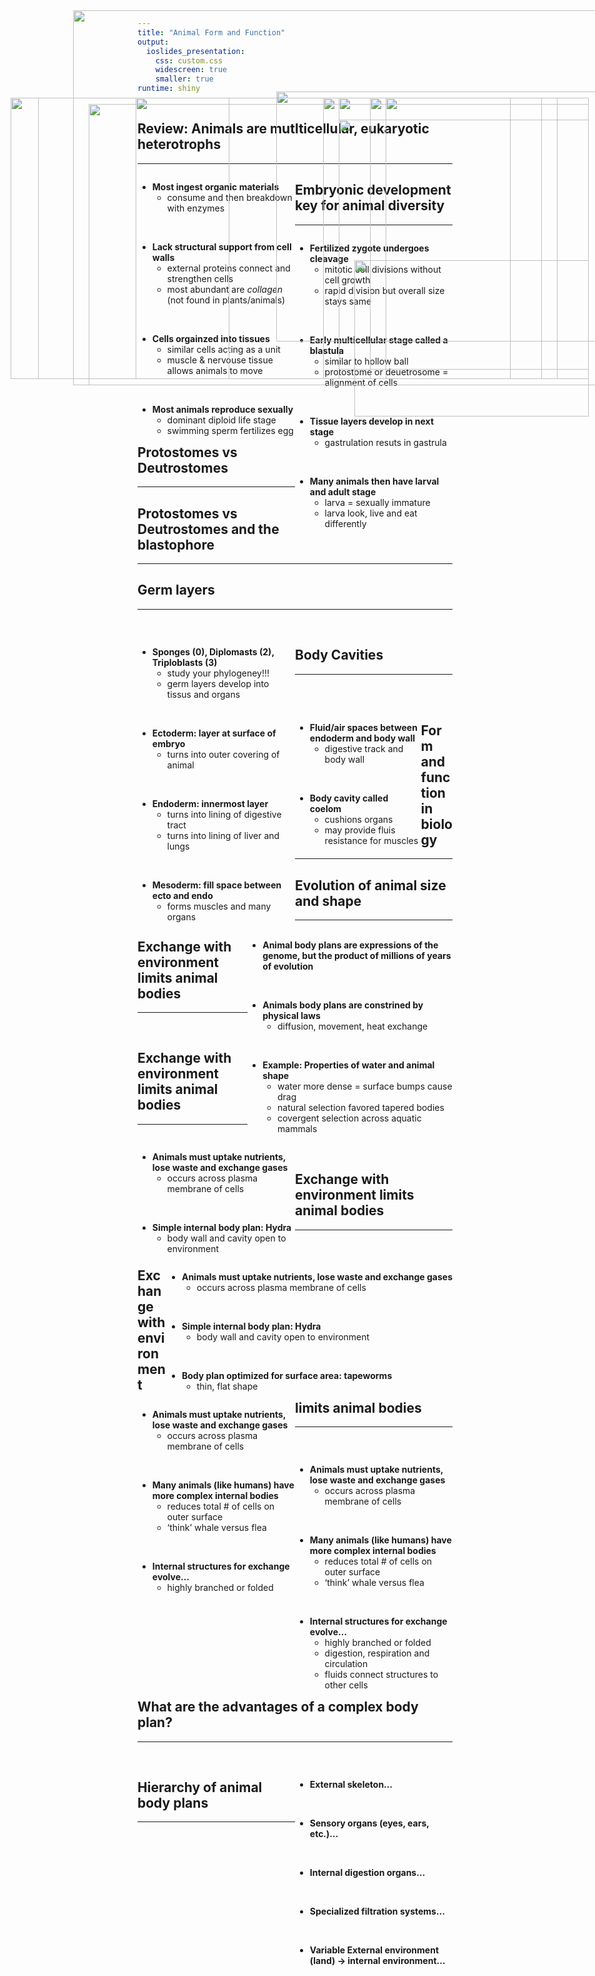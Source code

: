 ```yaml
---
title: "Animal Form and Function"
output: 
  ioslides_presentation:
    css: custom.css
    widescreen: true
    smaller: true
runtime: shiny
---
```


##

<IMG STYLE="position:absolute; TOP:50px; LEFT:125px; WIDTH:850px; HEIGHT:600px" SRC="images/phylo.png">

## Review: Animals are mutlticellular, eukaryotic heterotrophs 
<hr>

<div style="float: left; width: 50%;">

* **Most ingest organic materials**
    + consume and then breakdown with enzymes

<br/>

* **Lack structural support from cell walls**
    + external proteins connect and strengthen cells
    + most abundant are *collagen* (not found in plants/animals)

<br/>

* **Cells orgainzed into tissues**
    + similar cells acting as a unit
    + muscle & nervouse tissue allows animals to move

<br/>

* **Most animals reproduce sexually**
    + dominant diploid life stage
    + swimming sperm fertilizes egg
    
</div>

<IMG STYLE="position:absolute; TOP:225px; LEFT:550px; WIDTH:400px; HEIGHT:400px" SRC="images/chama.jpg">

## Embryonic development key for animal diversity
<hr>

<IMG STYLE="position:absolute; TOP:190px; LEFT:25px; WIDTH:350px; HEIGHT:450px" SRC="images/embryo.jpg">

<div style="float: right; width: 50%;">

* **Fertilized zygote undergoes cleavage**
    + mitotic cell divisions without cell growth
    + rapid division but overall size stays same

<br/>

* **Early multicellular stage called a blastula**
    + similar to hollow ball
    + protostome or deuetrosome = alignment of cells
    
<br/>

* **Tissue layers develop in next stage**
    + gastrulation resuts in gastrula

<br/>

* **Many animals then have larval and adult stage**
    + larva = sexually immature
    + larva look, live and eat differently

</div>

## Protostomes vs Deutrostomes
<hr>

<IMG STYLE="position:absolute; TOP:190px; LEFT:225px; WIDTH:600px; HEIGHT:450px" SRC="images/deutro.jpg">

## Protostomes vs Deutrostomes and the blastophore
<hr>

<IMG STYLE="position:absolute; TOP:190px; LEFT:225px; WIDTH:600px; HEIGHT:450px" SRC="images/gastrula.jpg">

## Germ layers
<hr>
<br/>

<div style="float: left; width: 50%;">

* **Sponges (0), Diplomasts (2), Triploblasts (3)**
    + study your phylogeney!!!
    + germ layers develop into tissus and organs

<br/>

* **Ectoderm: layer at surface of embryo**
    + turns into outer covering of animal
    
<br/>

* **Endoderm: innermost layer**
    + turns into lining of digestive tract
    + turns into lining of liver and lungs

<br/>

* **Mesoderm: fill space between ecto and endo**
    + forms muscles and many organs
    
</div>

<IMG STYLE="position:absolute; TOP:190px; LEFT:525px; WIDTH:350px; HEIGHT:450px" SRC="images/cross_tissues.jpg">

## 

<IMG STYLE="position:absolute; TOP:190px; LEFT:225px; WIDTH:600px; HEIGHT:450px" SRC="images/germlayers.jpg">

## Body Cavities
<hr>
<br/>
<br/>

<div style="float: left; width: 40%;">

* **Fluid/air spaces between endoderm and body wall**
    + digestive track and body wall
    
<br/>   
    
* **Body cavity called coelom**
    + cushions organs
    + may provide fluis resistance for muscles

</div>

<IMG STYLE="position:absolute; TOP:180px; LEFT:450px; WIDTH:600px; HEIGHT:400px" SRC="images/coelom.jpg">

<IMG STYLE="position:absolute; TOP:450px; LEFT:575px; WIDTH:375px; HEIGHT:250px" SRC="images/coelom2.gif">
    
## Form and function in biology
<hr>

<IMG STYLE="position:absolute; TOP:200px; LEFT:150px; WIDTH:800px; HEIGHT:450px" SRC="images/rabbits.png">


## Evolution of animal size and shape
<hr>

<div style="float: right; width: 65%;">

* **Animal body plans are expressions of the genome, but the product of millions of years of evolution**

<br/>

* **Animals body plans are constrined by physical laws**
    + diffusion, movement, heat exchange

<br/>

* **Example: Properties of water and animal shape**
    + water more dense = surface bumps cause drag
    + natural selection favored tapered bodies
    + covergent selection across aquatic mammals
    
</div>

<IMG STYLE="position:absolute; TOP:190px; LEFT:600px; WIDTH:225px; HEIGHT:450px" SRC="images/swimmers">

## Exchange with environment limits animal bodies
<hr>
<br/>

<div style="float: left; width: 50%;">

* **Animals must uptake nutrients, lose waste and exchange gases**
    + occurs across plasma membrane of cells
    
<br/>

* **Simple internal body plan: Hydra**
    + body wall and cavity open to environment

</div>

<IMG STYLE="position:absolute; TOP:190px; LEFT:625px; WIDTH:250px; HEIGHT:450px" SRC="images/hydra.jpg">

## Exchange with environment limits animal bodies
<hr>
<br/>

<div style="float: right; left: 50%;">

* **Animals must uptake nutrients, lose waste and exchange gases**
    + occurs across plasma membrane of cells
    
<br/>

* **Simple internal body plan: Hydra**
    + body wall and cavity open to environment
    
<br/>

* **Body plan optimized for surface area: tapeworms**
    + thin, flat shape

</div>

<IMG STYLE="position:absolute; TOP:190px; LEFT:550px; WIDTH:400px; HEIGHT:450px" SRC="images/tapeworm.jpg">

## Exchange with environment limits animal bodies
<hr>
<br/>

<div style="float: left; width: 50%;">

* **Animals must uptake nutrients, lose waste and exchange gases**
    + occurs across plasma membrane of cells

<br/>

* **Many animals (like humans) have more complex internal bodies**
    + reduces total # of cells on outer surface
    + 'think' whale versus flea
    
<br/>

* **Internal structures for exchange evolve...**
    + highly branched or folded

</div>

<IMG STYLE="position:absolute; TOP:190px; LEFT:550px; WIDTH:400px; HEIGHT:450px" SRC="images/internal.jpg">

## Exchange with environment limits animal bodies
<hr>
<br/>

<div style="float: left; width: 50%;">

* **Animals must uptake nutrients, lose waste and exchange gases**
    + occurs across plasma membrane of cells

<br/>

* **Many animals (like humans) have more complex internal bodies**
    + reduces total # of cells on outer surface
    + 'think' whale versus flea
    
<br/>

* **Internal structures for exchange evolve...**
    + highly branched or folded
    + digestion, respiration and circulation
    + fluids connect structures to other cells

</div>

<IMG STYLE="position:absolute; TOP:190px; LEFT:600px; WIDTH:300px; HEIGHT:450px" SRC="images/tapeworm.jpg">

## What are the advantages of a complex body plan?
<hr>
<br/>

<IMG STYLE="position:absolute; TOP:190px; LEFT:25px; WIDTH:45px; HEIGHT:450px" SRC="images/complexbody.jpg">

<div style="float: right; width: 50%;">

* **External skeleton...**

<br/>

* **Sensory organs (eyes, ears, etc.)...**

<br/>

* **Internal digestion organs...**

<br/>

* **Specialized filtration systems...**

<br/>

* **Variable External environment (land) &rarr; internal environment...**

</div>

## Hierarchy of animal body plans
<hr>
<br/>

